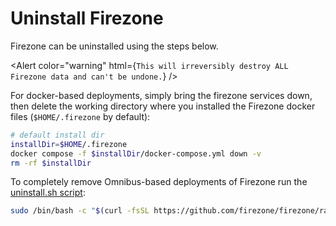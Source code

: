 
# Uninstall Firezone

Firezone can be uninstalled using the steps below.

<Alert
  color="warning"
  html={`
This will irreversibly destroy ALL Firezone data and can't be undone.
`}
/>

<TabsGroup>
<TabsItem title="Docker" active>

For docker-based deployments, simply bring the firezone services down, then
delete the working directory where you installed the Firezone docker files
(`$HOME/.firezone` by default):

```bash
# default install dir
installDir=$HOME/.firezone
docker compose -f $installDir/docker-compose.yml down -v
rm -rf $installDir
```

</TabsItem>
<TabsItem title="Omnibus">

To completely remove Omnibus-based deployments of Firezone run the
[uninstall.sh script](https://github.com/firezone/firezone/blob/legacy/scripts/omnibus-uninstall.sh):

```bash
sudo /bin/bash -c "$(curl -fsSL https://github.com/firezone/firezone/raw/legacy/scripts/omnibus-uninstall.sh)"
```

</TabsItem>
</TabsGroup>
